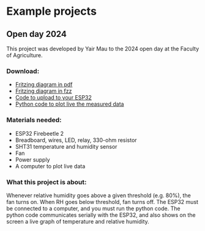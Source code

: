 # Example projects

## Open day 2024

This project was developed by Yair Mau to the 2024 open day at the Faculty of Agriculture.

### Download:

* <a href="./examples/open-day-2024/open-day-live-control.pdf" download> Fritzing diagram in pdf </a>
* <a href="./examples/open-day-2024/open-day-live-control.fzz" download> Fritzing diagram in fzz </a>
* <a href="./examples/open-day-2024/openday2024-live-control.ino" download> Code to upload to your ESP32 </a>
* <a href="./examples/open-day-2024/openday2024-demonstration.py" download> Python code to plot live the measured data </a>


### Materials needed:

* ESP32 Firebeetle 2
* Breadboard, wires, LED, relay, 330-ohm resistor
* SHT31 temperature and humidity sensor
* Fan
* Power supply
* A computer to plot live data

### What this project is about:

Whenever relative humidity goes above a given threshold (e.g. 80%), the fan turns on. When RH goes below threshold, fan turns off. The ESP32 must be connected to a computer, and you must run the python code. The python code communicates serially with the ESP32, and also shows on the screen a live graph of temperature and relative humidity.

